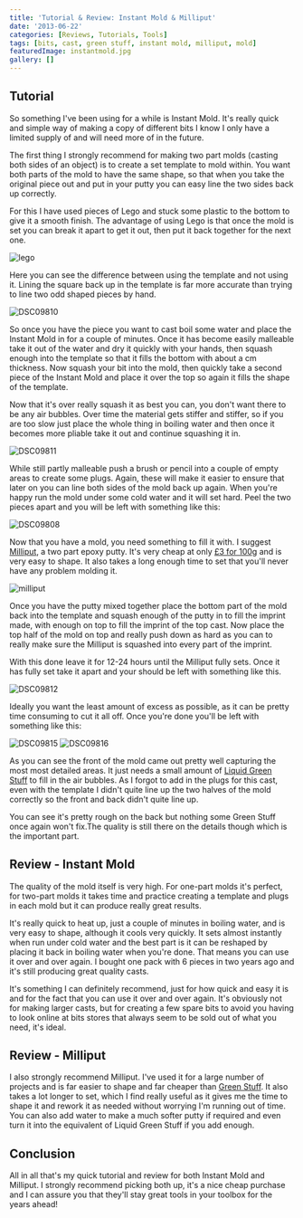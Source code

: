 ```yaml
---
title: 'Tutorial & Review: Instant Mold & Milliput'
date: '2013-06-22'
categories: [Reviews, Tutorials, Tools]
tags: [bits, cast, green stuff, instant mold, milliput, mold]
featuredImage: instantmold.jpg
gallery: []
---
```


## Tutorial

So something I've been using for a while is Instant Mold. It's really quick and simple way of making a copy of different bits I know I only have a limited supply of and will need more of in the future.

The first thing I strongly recommend for making two part molds (casting both sides of an object) is to create a set template to mold within. You want both parts of the mold to have the same shape, so that when you take the original piece out and put in your putty you can easy line the two sides back up correctly.

For this I have used pieces of Lego and stuck some plastic to the bottom to give it a smooth finish. The advantage of using Lego is that once the mold is set you can break it apart to get it out, then put it back together for the next one.

![lego](lego.jpg)

Here you can see the difference between using the template and not using it. Lining the square back up in the template is far more accurate than trying to line two odd shaped pieces by hand.

![DSC09810](DSC09808.jpg)

So once you have the piece you want to cast boil some water and place the Instant Mold in for a couple of minutes. Once it has become easily malleable take it out of the water and dry it quickly with your hands, then squash enough into the template so that it fills the bottom with about a cm thickness. Now squash your bit into the mold, then quickly take a second piece of the Instant Mold and place it over the top so again it fills the shape of the template.

Now that it's over really squash it as best you can, you don't want there to be any air bubbles. Over time the material gets stiffer and stiffer, so if you are too slow just place the whole thing in boiling water and then once it becomes more pliable take it out and continue squashing it in.

![DSC09811](DSC09811.jpg)

While still partly malleable push a brush or pencil into a couple of empty areas to create some plugs. Again, these will make it easier to ensure that later on you can line both sides of the mold back up again. When you're happy run the mold under some cold water and it will set hard. Peel the two pieces apart and you will be left with something like this:

![DSC09808](DSC09809.jpg)

Now that you have a mold, you need something to fill it with. I suggest [Milliput](http://www.milliput.com/), a two part epoxy putty. It's very cheap at only [£3 for 100g](http://www.amazon.co.uk/dp/B001OBBTMW) and is very easy to shape. It also takes a long enough time to set that you'll never have any problem molding it.

![milliput](milliput.jpg)

Once you have the putty mixed together place the bottom part of the mold back into the template and squash enough of the putty in to fill the imprint made, with enough on top to fill the imprint of the top cast. Now place the top half of the mold on top and really push down as hard as you can to really make sure the Milliput is squashed into every part of the imprint.

With this done leave it for 12-24 hours until the Milliput fully sets. Once it has fully set take it apart and your should be left with something like this.

![DSC09812](DSC09812.jpg)

Ideally you want the least amount of excess as possible, as it can be pretty time consuming to cut it all off. Once you're done you'll be left with something like this:

![DSC09815](DSC09815.jpg)
![DSC09816](DSC09816.jpg)

As you can see the front of the mold came out pretty well capturing the most most detailed areas. It just needs a small amount of [Liquid Green Stuff](http://www.games-workshop.com/en-GB/Citadel-Technical?s=99189956004) to fill in the air bubbles. As I forgot to add in the plugs for this cast, even with the template I didn't quite line up the two halves of the mold correctly so the front and back didn't quite line up.

You can see it's pretty rough on the back but nothing some Green Stuff once again won't fix.The quality is still there on the details though which is the important part.

## Review - Instant Mold

The quality of the mold itself is very high. For one-part molds it's perfect, for two-part molds it takes time and practice creating a template and plugs in each mold but it can produce really great results.

It's really quick to heat up, just a couple of minutes in boiling water, and is very easy to shape, although it cools very quickly. It sets almost instantly when run under cold water and the best part is it can be reshaped by placing it back in boiling water when you're done. That means you can use it over and over again. I bought one pack with 6 pieces in two years ago and it's still producing great quality casts.

It's something I can definitely recommend, just for how quick and easy it is and for the fact that you can use it over and over again. It's obviously not for making larger casts, but for creating a few spare bits to avoid you having to look online at bits stores that always seem to be sold out of what you need, it's ideal.

## Review - Milliput

I also strongly recommend Milliput. I've used it for a large number of projects and is far easier to shape and far cheaper than [Green Stuff](http://www.games-workshop.com/en-GB/Green-Stuff). It also takes a lot longer to set, which I find really useful as it gives me the time to shape it and rework it as needed without worrying I'm running out of time. You can also add water to make a much softer putty if required and even turn it into the equivalent of Liquid Green Stuff if you add enough.

## Conclusion

All in all that's my quick tutorial and review for both Instant Mold and Milliput. I strongly recommend picking both up, it's a nice cheap purchase and I can assure you that they'll stay great tools in your toolbox for the years ahead!
